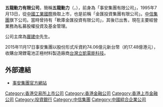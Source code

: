 '''五龍動力有限公司'''，簡稱'''五龍動力'''（'''{{lang-en|FDG Kinetic Limited}}'''，{{hkex|0378}}），前身為「事安集團有限公司」，1995年7月13日，從[[中國工業國際|中國工業國際]]換取上市，也是前稱「金匯投資集團有限公司」。[[中国中信集团|中信集團]]旗下公司。當時曾持有「軟庫金匯投資有限公司」，其後已出售，現在主要經營業務為私募股權投資及基金管理。

公司主席為[[竇建中|竇建中]]先生。

2015年11月17日事安集團以股份形式斥資約74.06億元新台幣（約17.48億港元），收購台灣鋰電池正極材料製造廠商[[台灣立凱電能科技|台灣立凱電能科技]]。

==外部連結==
*[http://www.ciamgroup.com  事安集團官方網站]{{Wayback|url=http://www.ciamgroup.com/ |date=20170626035246 }}


[[Category:香港交易所上市公司|Category:香港交易所上市公司]]
[[Category:香港金融公司|Category:香港金融公司]]
[[Category:香港上市金融公司|Category:香港上市金融公司]]
[[Category:投資銀行|Category:投資銀行]]
[[Category:中信集團|Category:中信集團]]
[[Category:中國綜合企業公司|Category:中國綜合企業公司]]